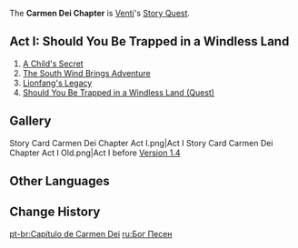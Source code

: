 {{Chapter Infobox
|character       = Venti
|short           = Carmen Dei
|act1            = Should You Be Trapped in a Windless Land
|ARReq1          = 36
|keyReq1         = 1
|storyQuestReq1  = [[Trifolium Chapter]] Act I: [[True Treasure]]
}}
The '''Carmen Dei Chapter''' is [[Venti]]'s [[Story Quest]].

==Act I: Should You Be Trapped in a Windless Land==
{{Main|Should You Be Trapped in a Windless Land}}
#[[A Child's Secret]]
#[[The South Wind Brings Adventure]]
#[[Lionfang's Legacy]]
#[[Should You Be Trapped in a Windless Land (Quest)]]

==Gallery==
<gallery>
Story Card Carmen Dei Chapter Act I.png|Act I
Story Card Carmen Dei Chapter Act I Old.png|Act I before [[Version 1.4]]
</gallery>

==Other Languages==
{{Other Languages
|en      = Carmen Dei Chapter
|zhs     = 歌仙之章
|zhs_rm  = Gēxiān zhī Zhāng
|zht     = 歌仙之章
|zht_rm  = Gēxiān zhī Zhāng
|zh_tl   = Chapter of the Immortal of Song
|ja      = 歌仙の章
|ja_rm   = Kasen no Shou
|ja_tl   = Chapter of the Immortal of Song
|ko      = 가선의 장
|ko_rm   = Gaseon-ui Jang
|ko_tl   = Song Adepti Chapter
|es      = Carmen Dei
|fr      = Carmen Dei
|ru      = Бог Песен
|ru_tl   = God of Songs
|th      = บทเพลงแห่งเซียน
|th_rm   = Botphleng Haeng Sian
|th_tl   = Song of the Immortal
|vi      = {{tt|Chương|章}} {{tt|Ca Tiên|歌仙}}
|vi_tl   = Immortal of Song Chapter
|de      = Carmen Dei
|id      = Chapter Carmen Dei
|pt      = Capítulo Carmen Dei
|tr      = 
|tr_tl   = 
|it      = 
|it_tl   = 
}}

==Change History==
{{Change History|1.0}}

[[pt-br:Capítulo de Carmen Dei]]
[[ru:Бог Песен]]